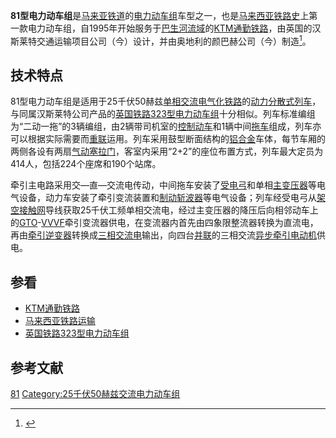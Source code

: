 {{noteTA
|G1=Railway
}}
{{鐵路車輛
|車輛名稱=马来亚铁道81型电力动车组
|公司色=
|圖像=Class 81 KTM Komuter train, Kuala Lumpur.jpg
|圖像說明=
|類型=[[电力动车组|电力动车组]]
|原產國={{AUT}}
|設計={{tsl|en|Vossloh Kiepe|福斯罗·基普|汉斯莱特TPL}}
|製造={{tsl|en|GE Jenbacher|通用电气颜巴赫|颜巴赫}}
|訂單編號=
|車輛編號=EMU 01~EMU 18
|製造年份=1994年—1995年
|投入服務=
|用戶={{flagicon|MAL}} [[马来亚铁道|马来亚铁道]]
|產量=
|衍生自=[[英国铁路323型电力动车组|英国铁路323型电力动车组]]
|衍生型=
|輛數=
|編組=3辆（2M1T）
|營運最高速度=120
|設計最高速度=160
|試驗最高速度=
|起動加速度=
|減速度（正常）=
|減速度（緊急）=
|載客量=
|編組載客量=224（座席）+190（站席）
|編組長度=68.7
|全長=
|全闊=
|全高=2,700
|車輛重量=
|編組總重量=126
|軸重=
|軸距=2,300
|軌距=1,000
|輪徑=851
|轉向架=
|車身物料=[[不鏽鋼|不鏽鋼]]
|電化方式=AC 25kV 50Hz
|傳動方式=交—直—交流电
|牽引電動機=
|電動機輸出=
|編組輸出=1,230 kW
|傳動比=
|控制裝置=[[可關斷晶閘管|GTO]]-[[VVVF|VVVF]]
|制動方式=[[空气制动|空气制动]]、[[再生制动|再生制动]]
|保安裝置=[[列车自动保护系统|ATP]]
|全寬備註=
}}
'''81型电力动车组'''是[[马来亚铁道|马来亚铁道]]的[[电力动车组|电力动车组]]车型之一，也是[[马来西亚铁路运输|马来西亚铁路史]]上第一款电力动车组，自1995年开始服务于[[巴生河流域|巴生河流域]]的[[KTM通勤铁路|KTM通勤铁路]]，由英国的汉斯莱特交通运输项目公司（今{{tsl|en|Vossloh Kiepe|福斯罗·基普|福斯罗·基普英国公司}}）设计，并由奥地利的颜巴赫公司（今{{tsl|en|GE Jenbacher|通用电气颜巴赫|通用电气颜巴赫公司}}）制造<ref>{{Cite web |url=http://www.ktmkomuter.com.my/about_us/komi.php#here |title=KOMI |accessdate=2014-10-10 |publisher=KTM Komuter |date= |archive-date=2010-04-29 |archive-url=https://web.archive.org/web/20100429181809/http://www.ktmkomuter.com.my/about_us/komi.php#here |dead-url=yes }}</ref>。

==技术特点==
81型电力动车组是适用于25千伏50赫兹[[單相交流電|单相交流]][[电气化铁路|电气化铁路]]的[[动力分散式列车|动力分散式列车]]，与同属汉斯莱特公司产品的[[英国铁路323型电力动车组|英国铁路323型电力动车组]]十分相似。列车标准编组为“二动一拖”的3辆编组，由2辆带司机室的[[控制车|控制]][[动车组动车|动车]]和1辆中间[[动车组拖车|拖车]]组成，列车亦可以根据实际需要而[[機車重聯|重联]]运用。列车采用鼓型断面结构的[[铝合金|铝合金]]车体，每节车厢的两侧各设有两扇[[內崁式門|气动塞拉门]]，客室内采用“2+2”的座位布置方式，列车最大定员为414人，包括224个座席和190个站席。

牵引主电路采用交—直—交流电传动，中间拖车安装了[[受电弓|受电弓]]和单相[[变压器|主变压器]]等电气设备，动力车安装了牵引变流装置和[[斩波器|制动斩波器]]等电气设备；列车经受电弓从[[架空接触网|架空接触网]]导线获取25千伏工频单相交流电，经过主变压器的降压后向相邻动车上的[[可關斷晶閘管|GTO]]-[[VVVF|VVVF]]牵引变流器供电，在变流器内首先由四象限整流器转换为直流电，再由[[逆变器|牵引逆变器]]转换成[[三相交流电|三相交流电]]输出，向四台[[并联电路|并联]]的三相交流[[异步电动机|异步]][[牵引电动机|牵引电动机]]供电。

==参看==
{{Portal box|马来西亚|铁路}}
*[[KTM通勤铁路|KTM通勤铁路]]
*[[马来西亚铁路运输|马来西亚铁路运输]]
*[[英国铁路323型电力动车组|英国铁路323型电力动车组]]

==参考文献==
{{Reflist}}

{{KTM rolling stock}}

{{DEFAULTSORT:KTM Class 81}}
[[Category:马来西亚电力动车组|81]]
[[Category:25千伏50赫兹交流电力动车组|Category:25千伏50赫兹交流电力动车组]]